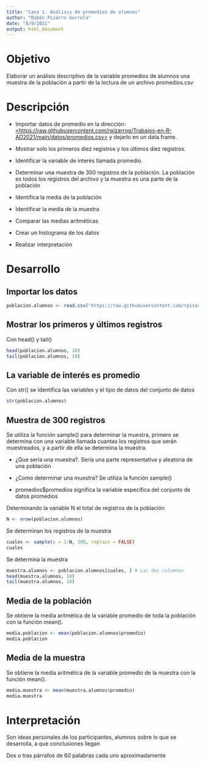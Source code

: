 ---
title: "Caso 1. Análisis de promedios de alumnos"
author: "Rubén Pizarro Gurrola"
date: "8/9/2021"
output: html_document
---

# Objetivo

Elaborar un análisis descriptivo de la variable promedios de alumnos una muestra de la población a partir de la lectura de un archivo promedios.csv

# Descripción

-   Importar datos de promedio en la dirección: [<https://raw.githubusercontent.com/rpizarrog/Trabajos-en-R-AD2021/main/datos/promedios.csv>](https://raw.githubusercontent.com/rpizarrog/Trabajos-en-R-AD2021/main/datos/promedios.csv) y dejarlo en un data.frame.

-   Mostrar solo los primeros diez registros y los últimos diez registros.

-   Identificar la variable de interés llamada promedio.

-   Determinar una muestra de 300 registros de la población. La población es todos los registros del archivo y la muestra es una parte de la población

-   Identifica la media de la población

-   Identificar la media de la muestra

-   Comparar las medias aritméticas

-   Crear un histograma de los datos

-   Realizar interpretación

# Desarrollo

## Importar los datos

```{r}
poblacion.alumnos <- read.csv("https://raw.githubusercontent.com/rpizarrog/Trabajos-en-R-AD2021/main/datos/promedios.csv")


```

## Mostrar los primeros y últimos registros

Con head() y tail()

```{r}
head(poblacion.alumnos, 10)
tail(poblacion.alumnos, 10)

```

## La variable de interés es promedio

Con str() se identifica las variables y el tipo de datos del conjunto de datos

```{r}
str(poblacion.alumnos)

```

## Muestra de 300 registros

Se utiliza la función sample() para determinar la muestra, primero se determina con una variable llamada cuantas los registros que serán muestreados, y a partir de ella se determina la muestra.

-   ¿Que sería una muestra?. Sería una parte representativa y aleatoria de una población

-   ¿Como determinar una muestra? Se utiliza la función sample()

-   promedios\$promedios significa la variable específica del conjunto de datos promedios

Determinando la variable N el total de registros de la población

```{r}
N <- nrow(poblacion.alumnos)

```

Se determinan los registros de la muestra

```{r}
cuales <- sample(x = 1:N, 300, replace = FALSE)
cuales
```

Se determina la muestra

```{r}
muestra.alumnos <- poblacion.alumnos[cuales, ] # Las dos columnas
head(muestra.alumnos, 10)
tail(muestra.alumnos, 10)
```

## Media de la población

Se obtiene la media aritmética de la variable promedio de toda la población con la función mean().

```{r}
media.poblacion <- mean(poblacion.alumnos$promedio)
media.poblacion

```

## Media de la muestra

Se obtiene la media aritmética de la variable promedio de la muestra con la función mean().

```{r}
media.muestra <- mean(muestra.alumnos$promedio)
media.muestra
```

# Interpretación

Son ideas personales de los participantes, alumnos sobre lo que se desarrolla, a que conclusiones llegan

Dos o tras párrafos de 60 palabras cada uno aproximadamente
